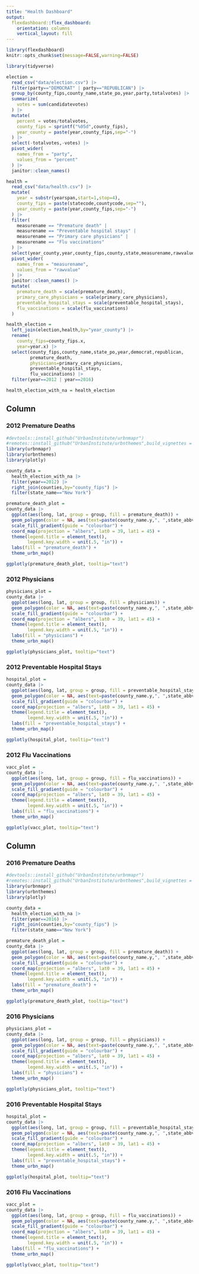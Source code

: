 ```yaml
---
title: "Health Dashboard"
output: 
  flexdashboard::flex_dashboard:
    orientation: columns
    vertical_layout: fill
---
```


```r
library(flexdashboard)
knitr::opts_chunk$set(message=FALSE,warning=FALSE)
```


```r
library(tidyverse)

election =
  read_csv("data/election.csv") |>
  filter(party=="DEMOCRAT" | party=="REPUBLICAN") |>
  group_by(county_fips,county_name,state_po,year,party,totalvotes) |>
  summarize(
    votes = sum(candidatevotes)
  ) |>
  mutate(
    percent = votes/totalvotes,
    county_fips = sprintf("%05d",county_fips),
    year_county = paste(year,county_fips,sep="-")
  ) |>
  select(-totalvotes,-votes) |>
  pivot_wider(
    names_from = "party",
    values_from = "percent"
  ) |>
  janitor::clean_names()

health =
  read_csv("data/health.csv") |>
  mutate(
    year = substr(yearspan,start=1,stop=4),
    county_fips = paste(statecode,countycode,sep=""),
    year_county = paste(year,county_fips,sep="-")
  ) |>
  filter(
    measurename == "Premature death" |
    measurename == "Preventable hospital stays" |
    measurename == "Primary care physicians" |
    measurename == "Flu vaccinations"
  ) |>
  select(year_county,year,county_fips,county,state,measurename,rawvalue) |>
  pivot_wider(
    names_from = "measurename",
    values_from = "rawvalue"
  ) |>
  janitor::clean_names() |>
  mutate(
    premature_death = scale(premature_death),
    primary_care_physicians = scale(primary_care_physicians),
    preventable_hospital_stays = scale(preventable_hospital_stays),
    flu_vaccinations = scale(flu_vaccinations)
  )

health_election =
  left_join(election,health,by="year_county") |>
  rename(
    county_fips=county_fips.x,
    year=year.x) |>
  select(county_fips,county_name,state_po,year,democrat,republican,
         premature_death,
         physicians=primary_care_physicians,
         preventable_hospital_stays,
         flu_vaccinations) |>
  filter(year==2012 | year==2016)

health_election_with_na = health_election
```

Column {data-width=500}
-----------------------------------------------------------------------

### 2012 Premature Deaths

```r
#devtools::install_github("UrbanInstitute/urbnmapr")
#remotes::install_github("UrbanInstitute/urbnthemes",build_vignettes = TRUE)
library(urbnmapr)
library(urbnthemes)
library(plotly)

county_data =
  health_election_with_na |>
  filter(year==2012) |>
  right_join(counties,by="county_fips") |>
  filter(state_name=="New York")

premature_death_plot =
county_data |>
  ggplot(aes(long, lat, group = group, fill = premature_death)) +
  geom_polygon(color = NA, aes(text=paste(county_name.y,", ",state_abbv,": ", round(premature_death,2),sep=""))) +
  scale_fill_gradient(guide = "colourbar") +
  coord_map(projection = "albers", lat0 = 39, lat1 = 45) +
  theme(legend.title = element_text(),
        legend.key.width = unit(.5, "in")) +
  labs(fill = "premature_death") +
  theme_urbn_map()

ggplotly(premature_death_plot, tooltip="text")
```

### 2012 Physicians

```r
physicians_plot =
county_data |>
  ggplot(aes(long, lat, group = group, fill = physicians)) +
  geom_polygon(color = NA, aes(text=paste(county_name.y,", ",state_abbv,": ", round(physicians,2),sep=""))) +
  scale_fill_gradient(guide = "colourbar") +
  coord_map(projection = "albers", lat0 = 39, lat1 = 45) +
  theme(legend.title = element_text(),
        legend.key.width = unit(.5, "in")) +
  labs(fill = "physicians") +
  theme_urbn_map()

ggplotly(physicians_plot, tooltip="text")
```

### 2012 Preventable Hospital Stays

```r
hospital_plot =
county_data |>
  ggplot(aes(long, lat, group = group, fill = preventable_hospital_stays)) +
  geom_polygon(color = NA, aes(text=paste(county_name.y,", ",state_abbv,": ", round(preventable_hospital_stays,2),sep=""))) +
  scale_fill_gradient(guide = "colourbar") +
  coord_map(projection = "albers", lat0 = 39, lat1 = 45) +
  theme(legend.title = element_text(),
        legend.key.width = unit(.5, "in")) +
  labs(fill = "preventable_hospital_stays") +
  theme_urbn_map()

ggplotly(hospital_plot, tooltip="text")
```

### 2012 Flu Vaccinations

```r
vacc_plot =
county_data |>
  ggplot(aes(long, lat, group = group, fill = flu_vaccinations)) +
  geom_polygon(color = NA, aes(text=paste(county_name.y,", ",state_abbv,": ", round(flu_vaccinations,2),sep=""))) +
  scale_fill_gradient(guide = "colourbar") +
  coord_map(projection = "albers", lat0 = 39, lat1 = 45) +
  theme(legend.title = element_text(),
        legend.key.width = unit(.5, "in")) +
  labs(fill = "flu_vaccinations") +
  theme_urbn_map()

ggplotly(vacc_plot, tooltip="text")
```

Column {data-width=500}
-----------------------------------------------------------------------

### 2016 Premature Deaths

```r
#devtools::install_github("UrbanInstitute/urbnmapr")
#remotes::install_github("UrbanInstitute/urbnthemes",build_vignettes = TRUE)
library(urbnmapr)
library(urbnthemes)
library(plotly)

county_data =
  health_election_with_na |>
  filter(year==2016) |>
  right_join(counties,by="county_fips") |>
  filter(state_name=="New York")

premature_death_plot =
county_data |>
  ggplot(aes(long, lat, group = group, fill = premature_death)) +
  geom_polygon(color = NA, aes(text=paste(county_name.y,", ",state_abbv,": ", round(premature_death,2),sep=""))) +
  scale_fill_gradient(guide = "colourbar") +
  coord_map(projection = "albers", lat0 = 39, lat1 = 45) +
  theme(legend.title = element_text(),
        legend.key.width = unit(.5, "in")) +
  labs(fill = "premature_death") +
  theme_urbn_map()

ggplotly(premature_death_plot, tooltip="text")
```

### 2016 Physicians

```r
physicians_plot =
county_data |>
  ggplot(aes(long, lat, group = group, fill = physicians)) +
  geom_polygon(color = NA, aes(text=paste(county_name.y,", ",state_abbv,": ", round(physicians,2),sep=""))) +
  scale_fill_gradient(guide = "colourbar") +
  coord_map(projection = "albers", lat0 = 39, lat1 = 45) +
  theme(legend.title = element_text(),
        legend.key.width = unit(.5, "in")) +
  labs(fill = "physicians") +
  theme_urbn_map()

ggplotly(physicians_plot, tooltip="text")
```

### 2016 Preventable Hospital Stays

```r
hospital_plot =
county_data |>
  ggplot(aes(long, lat, group = group, fill = preventable_hospital_stays)) +
  geom_polygon(color = NA, aes(text=paste(county_name.y,", ",state_abbv,": ", round(preventable_hospital_stays,2),sep=""))) +
  scale_fill_gradient(guide = "colourbar") +
  coord_map(projection = "albers", lat0 = 39, lat1 = 45) +
  theme(legend.title = element_text(),
        legend.key.width = unit(.5, "in")) +
  labs(fill = "preventable_hospital_stays") +
  theme_urbn_map()

ggplotly(hospital_plot, tooltip="text")
```

### 2016 Flu Vaccinations

```r
vacc_plot =
county_data |>
  ggplot(aes(long, lat, group = group, fill = flu_vaccinations)) +
  geom_polygon(color = NA, aes(text=paste(county_name.y,", ",state_abbv,": ", round(flu_vaccinations,2),sep=""))) +
  scale_fill_gradient(guide = "colourbar") +
  coord_map(projection = "albers", lat0 = 39, lat1 = 45) +
  theme(legend.title = element_text(),
        legend.key.width = unit(.5, "in")) +
  labs(fill = "flu_vaccinations") +
  theme_urbn_map()

ggplotly(vacc_plot, tooltip="text")
```